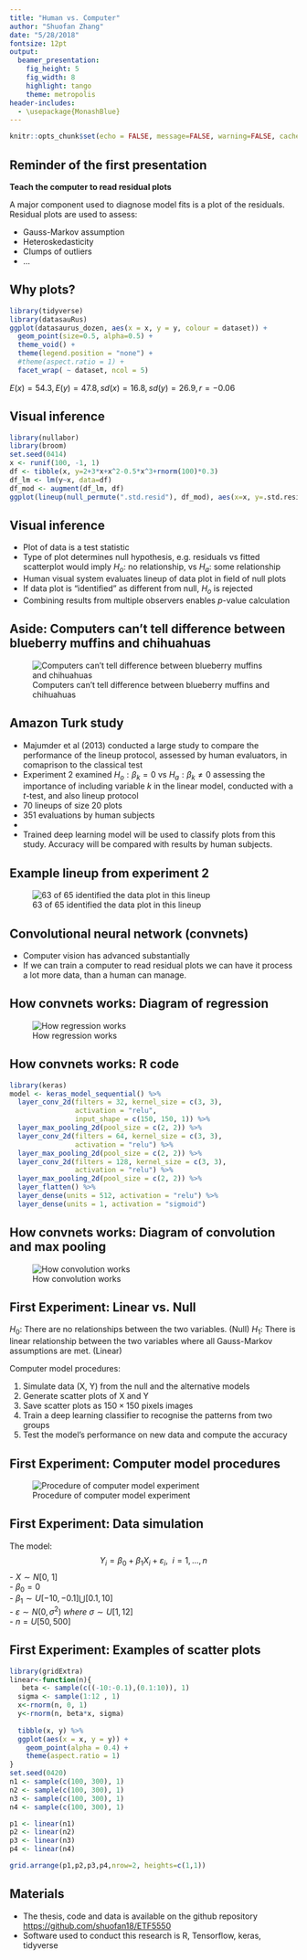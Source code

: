 ```yaml
---
title: "Human vs. Computer"
author: "Shuofan Zhang"
date: "5/28/2018"
fontsize: 12pt
output: 
  beamer_presentation:
    fig_height: 5
    fig_width: 8
    highlight: tango
    theme: metropolis
header-includes:
  - \usepackage{MonashBlue}
---
```


```r
knitr::opts_chunk$set(echo = FALSE, message=FALSE, warning=FALSE, cache=TRUE, dev.args=list(bg=grey(0.9), pointsize=11))
```

## Reminder of the first presentation

**Teach the computer to read residual plots**

A major component used to diagnose model fits is a plot of the residuals. Residual plots are used to assess:

- Gauss-Markov assumption
- Heteroskedasticity
- Clumps of outliers 
- ...

## Why plots? 

```r
library(tidyverse)
library(datasauRus)
ggplot(datasaurus_dozen, aes(x = x, y = y, colour = dataset)) +
  geom_point(size=0.5, alpha=0.5) +
  theme_void() +
  theme(legend.position = "none") +
  #theme(aspect.ratio = 1) +
  facet_wrap( ~ dataset, ncol = 5)
```

$E(x)=54.3, E(y)= 47.8, sd(x) = 16.8, sd(y) = 26.9, r = -0.06$

## Visual inference

```r
library(nullabor)
library(broom)
set.seed(0414)
x <- runif(100, -1, 1)
df <- tibble(x, y=2+3*x+x^2-0.5*x^3+rnorm(100)*0.3)
df_lm <- lm(y~x, data=df)
df_mod <- augment(df_lm, df)
ggplot(lineup(null_permute(".std.resid"), df_mod), aes(x=x, y=.std.resid)) + geom_point() + facet_wrap(~.sample)
```

## Visual inference  

- Plot of data is a test statistic
- Type of plot determines null hypothesis, e.g. residuals vs fitted scatterplot would imply $H_o:$ no relationship, vs $H_a:$ some relationship
- Human visual system evaluates lineup of data plot in field of null plots
- If data plot is "identified" as different from null, $H_o$ is rejected
- Combining results from multiple observers enables $p$-value calculation

## Aside: Computers can't tell difference between blueberry muffins and chihuahuas  
![Computers can't tell difference between blueberry muffins and chihuahuas](figures/choc_chip_muffins.jpg)

## Amazon Turk study

- Majumder et al (2013) conducted a large study to compare the performance of the lineup protocol, assessed by human evaluators, in comaprison to the classical test
- Experiment 2 examined $H_o: \beta_k=0$ vs $H_a: \beta_k\neq 0$ assessing the importance of including variable $k$ in the linear model, conducted with a $t$-test, and also lineup protocol
- 70 lineups of size 20 plots
- 351 evaluations by human subjects
-
- Trained deep learning model will be used to classify plots from this study. Accuracy will be compared with results by human subjects.

## Example lineup from experiment 2

![63 of 65 identified the data plot in this lineup](figures/plot_turk2_300_350_12_3.png)

## Convolutional neural network (convnets)

- Computer vision has advanced substantially
- If we can train a computer to read residual plots we can have it process a lot more data, than a human can manage.

## How convnets works: Diagram of regression

![How regression works](figures/diagreg.png)

## How convnets works: R code

<!-- adjust the fontsize of R code --> 
<!-- removed one layer for display-->

```r
library(keras)
model <- keras_model_sequential() %>%
  layer_conv_2d(filters = 32, kernel_size = c(3, 3), 
                activation = "relu",
                input_shape = c(150, 150, 1)) %>%
  layer_max_pooling_2d(pool_size = c(2, 2)) %>%
  layer_conv_2d(filters = 64, kernel_size = c(3, 3), 
                activation = "relu") %>%
  layer_max_pooling_2d(pool_size = c(2, 2)) %>%
  layer_conv_2d(filters = 128, kernel_size = c(3, 3), 
                activation = "relu") %>%
  layer_max_pooling_2d(pool_size = c(2, 2)) %>%
  layer_flatten() %>%
  layer_dense(units = 512, activation = "relu") %>%
  layer_dense(units = 1, activation = "sigmoid")
```

## How convnets works: Diagram of convolution and max pooling

![How convolution works](figures/diagconv.png)

## First Experiment: Linear vs. Null

$H_0$: There are no relationships between the two variables. (Null)
$H_1$: There is linear relationship between the two variables where all Gauss-Markov assumptions are met. (Linear)

Computer model procedures:

1. Simulate data (X, Y) from the null and the alternative models
2. Generate scatter plots of X and Y
3. Save scatter plots as $150\times150$ pixels images
4. Train a deep learning classifier to recognise the patterns from two groups
5. Test the model's performance on new data and compute the accuracy

## First Experiment: Computer model procedures

![Procedure of computer model experiment](figures/diagpc.png)

## First Experiment: Data simulation {#sec:simulation}  

The model:
$$Y_i = \beta_0 + \beta_1 X_{i}  + \varepsilon_i, ~~i=1, \dots , n$$
- $X \sim N[0,\ 1]$  
- $\beta_0 = 0$  
- $\beta_1\sim U[-10, -0.1] \bigcup [0.1, 10]$  
- $\varepsilon\sim N(0, \sigma^2) \ where\ \sigma \sim U[1,12]$  
- $n=U[50,500]$  

## First Experiment: Examples of scatter plots

```r
library(gridExtra)
linear<-function(n){
   beta <- sample(c((-10:-0.1),(0.1:10)), 1)
  sigma <- sample(1:12 , 1)
  x<-rnorm(n, 0, 1)
  y<-rnorm(n, beta*x, sigma)
  
  tibble(x, y) %>% 
  ggplot(aes(x = x, y = y)) + 
    geom_point(alpha = 0.4) +
    theme(aspect.ratio = 1)
}
set.seed(0420)
n1 <- sample(c(100, 300), 1)
n2 <- sample(c(100, 300), 1)
n3 <- sample(c(100, 300), 1)
n4 <- sample(c(100, 300), 1)

p1 <- linear(n1)
p2 <- linear(n2)
p3 <- linear(n3)
p4 <- linear(n4)

grid.arrange(p1,p2,p3,p4,nrow=2, heights=c(1,1)) 
```





## Materials

- The thesis, code and data is available on the github repository [https://github.com/shuofan18/ETF5550](https://github.com/shuofan18/ETF5550)
- Software used to conduct this research is R, Tensorflow, keras, tidyverse
